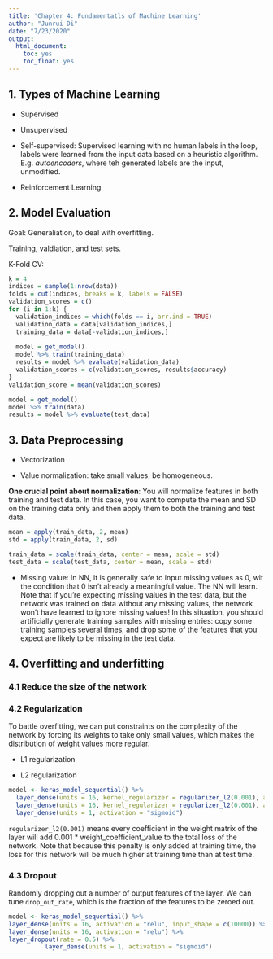 ```yaml
---
title: 'Chapter 4: Fundamentatls of Machine Learning'
author: "Junrui Di"
date: "7/23/2020"
output:
  html_document:
    toc: yes
    toc_float: yes
---
```


## 1. Types of Machine Learning

* Supervised 

* Unsupervised

* Self-supervised: Supervised learning with no human labels in the loop, labels were learned from the input data based on a heuristic algorithm. E.g. _autoencoders_, where teh generated labels are the input, unmodified. 

* Reinforcement Learning

## 2. Model Evaluation

Goal: Generaliation, to deal with overfitting. 

Training, valdiation, and test sets. 

K-Fold CV:
```r
k = 4
indices = sample(1:nrow(data))
folds = cut(indices, breaks = k, labels = FALSE)
validation_scores = c() 
for (i in 1:k) {
  validation_indices = which(folds == i, arr.ind = TRUE) 
  validation_data = data[validation_indices,] 
  training_data = data[-validation_indices,]
  
  model = get_model()
  model %>% train(training_data)
  results = model %>% evaluate(validation_data) 
  validation_scores = c(validation_scores, results$accuracy)
}
validation_score = mean(validation_scores)

model = get_model()
model %>% train(data)
results = model %>% evaluate(test_data)

```

## 3. Data Preprocessing


* Vectorization

* Value normalization: take small values, be homogeneous. 

__One crucial point about normalization__: You will normalize features in both training and test data. In this case, you want to compute the mean and SD on the training data only and then apply them to both the training and test data. 

```r
mean = apply(train_data, 2, mean)
std = apply(train_data, 2, sd)

train_data = scale(train_data, center = mean, scale = std)
test_data = scale(test_data, center = mean, scale = std)
```

* Missing value: In NN, it is generally safe to input missing values as 0, wit the condition that 0 isn't already a meaningful value. The NN will learn. Note that if you’re expecting missing values in the test data, but the network was trained on data without any missing values, the network won’t have learned to ignore missing values! In this situation, you should artificially generate training samples with missing entries: copy some training samples several times, and drop some of the features that you expect are likely to be missing in the test data.


## 4. Overfitting and underfitting


### 4.1 Reduce the size of the network 

### 4.2 Regularization

To battle overfitting, we can put constraints on the complexity of the network by forcing its weights to take only small values, which makes the distribution of weight values more regular. 

* L1 regularization

* L2 regularization

```r
model <- keras_model_sequential() %>%
  layer_dense(units = 16, kernel_regularizer = regularizer_l2(0.001), activation = "relu", input_shape = c(10000)) %>%
  layer_dense(units = 16, kernel_regularizer = regularizer_l2(0.001), activation = "relu") %>%
  layer_dense(units = 1, activation = "sigmoid")
```

`regularizer_l2(0.001)` means every coefficient in the weight matrix of the layer will add 0.001 * weight_coefficient_value to the total loss of the network. Note that because this penalty is only added at training time, the loss for this network will be much higher at training time than at test time.

### 4.3 Dropout

Randomly dropping out a number of output features of the layer. We can tune `drop_out_rate`, which is the fraction of the features to be zeroed out. 

```r
model <- keras_model_sequential() %>%
layer_dense(units = 16, activation = "relu", input_shape = c(10000)) %>% layer_dropout(rate = 0.5) %>%
layer_dense(units = 16, activation = "relu") %>%
layer_dropout(rate = 0.5) %>%
          layer_dense(units = 1, activation = "sigmoid")
```
